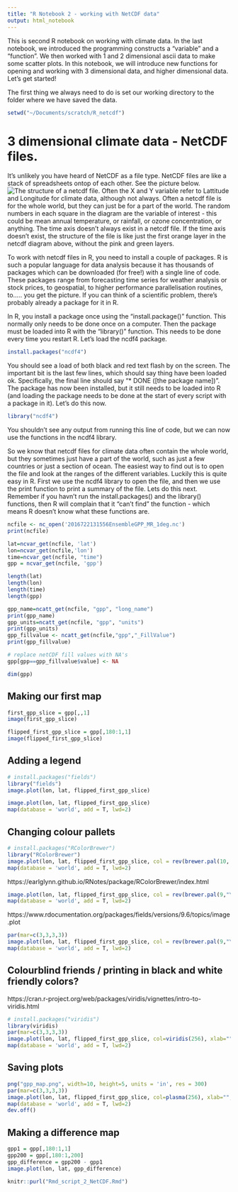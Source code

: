```yaml
---
title: "R Notebook 2 - working with NetCDF data"
output: html_notebook
---
```


This is second R notebook on working with climate data. In the last notebook, we introduced the programming constructs a "variable" and a "function". We then worked with 1 and 2 dimensional ascii data to make some scatter plots. In this notebook, we will introduce new functions for opening and working with 3 dimensional data, and higher dimensional data. Let's get started! 

The first thing we always need to do is set our working directory to the folder where we have saved the data. 

```r
setwd("~/Documents/scratch/R_netcdf")
```


# 3 dimensional climate data - NetCDF files.
It's unlikely you have heard of NetCDF as a file type. NetCDF files are like a stack of spreadsheets ontop of each other. See the picture below. 
![The structure of a netcdf file.](netcdf.gif)
Often the X and Y variable refer to Lattitude and Longitude for climate data, although not always. Often a netcdf file is for the whole world, but they can just be for a part of the world. The random numbers in each square in the diagram are the variable of interest - this could be mean annual temperature, or rainfall, or ozone concentration, or anything. The time axis doesn't always exist in a netcdf file. If the time axis doesn't exist, the structure of the file is like just the first orange layer in the netcdf diagram above, without the pink and green layers.

To work with netcdf files in R, you need to install a couple of packages. R is such a popular language for data analysis because it has thousands of packages which can be downloaded (for free!) with a single line of code. These packages range from forecasting time series for weather analysis or stock prices, to geospatial, to higher performance parallelisation routines, to..... you get the picture. If you can think of a scientific problem, there's probably already a package for it in R. 

In R, you install a package once using the "install.package()" function. This normally only needs to be done once on a computer. Then the package must be loaded into R with the "library()" function. This needs to be done every time you restart R. Let's load the ncdf4 package. 

```r
install.packages("ncdf4")
```

You should see a load of both black and red text flash by on the screen. The important bit is the last few lines, which should say thing have been loaded ok. Specifically, the final line should say "* DONE ([the package name])". The package has now been installed, but it still needs to be loaded into R (and loading the package needs to be done at the start of every script with a package in it). Let's do this now. 

```r
library("ncdf4")
```
You shouldn't see any output from running this line of code, but we can now use the functions in the ncdf4 library. 

So we know that netcdf files for climate data often contain the whole world, but they sometimes just have a part of the world, such as just a few countries or just a section of ocean. The easiest way to find out is to open the file and look at the ranges of the different variables. Luckily this is quite easy in R. First we use the ncdf4 library to open the file, and then we use the print function to print a summary of the file. Lets do this next. Remember if you havn't run the install.packages() and the library() functions, then R will complain that it "can't find" the function - which means R doesn't know what these functions are. 

```r
ncfile <- nc_open('2016722131556EnsembleGPP_MR_1deg.nc')
print(ncfile)
```




```r
lat=ncvar_get(ncfile, 'lat')
lon=ncvar_get(ncfile,'lon')
time=ncvar_get(ncfile, "time")
gpp = ncvar_get(ncfile, 'gpp')
```




```r
length(lat)
length(lon)
length(time)
length(gpp)
```


```r
gpp_name=ncatt_get(ncfile, "gpp", "long_name")
print(gpp_name)
gpp_units=ncatt_get(ncfile, "gpp", "units")
print(gpp_units)
gpp_fillvalue <- ncatt_get(ncfile,"gpp","_FillValue")
print(gpp_fillvalue)
```

```r
# replace netCDF fill values with NA's
gpp[gpp==gpp_fillvalue$value] <- NA
```



```r
dim(gpp)
```

## Making our first map 

```r
first_gpp_slice = gpp[,,1]
image(first_gpp_slice)
```

```r
flipped_first_gpp_slice = gpp[,180:1,1]
image(flipped_first_gpp_slice)
```

## Adding a legend 

```r
# install.packages("fields")
library("fields")
image.plot(lon, lat, flipped_first_gpp_slice)
```





```r
image.plot(lon, lat, flipped_first_gpp_slice)
map(database = 'world', add = T, lwd=2)
```

## Changing colour pallets 

```r
# install.packages("RColorBrewer")
library("RColorBrewer")
image.plot(lon, lat, flipped_first_gpp_slice, col = rev(brewer.pal(10, "RdBu")))
map(database = 'world', add = T, lwd=2)
```


https://earlglynn.github.io/RNotes/package/RColorBrewer/index.html


```r
image.plot(lon, lat, flipped_first_gpp_slice, col = rev(brewer.pal(9,"YlGnBu")))
map(database = 'world', add = T, lwd=2)
```


https://www.rdocumentation.org/packages/fields/versions/9.6/topics/image.plot


```r
par(mar=c(3,3,3,3))
image.plot(lon, lat, flipped_first_gpp_slice, col = rev(brewer.pal(9,"YlGnBu")), xlab="", ylab="", main=gpp_name$value, legend.lab=gpp_units$value, legend.line=4, legend.mar=7)
map(database = 'world', add = T, lwd=2)
```

## Colourblind friends / printing in black and white friendly colors? 


https://cran.r-project.org/web/packages/viridis/vignettes/intro-to-viridis.html

```r
# install.packages("viridis")
library(viridis)
par(mar=c(3,3,3,3))
image.plot(lon, lat, flipped_first_gpp_slice, col=viridis(256), xlab="", ylab="", main=gpp_name$value, legend.lab=gpp_units$value, legend.line=4, legend.mar=7)
map(database = 'world', add = T, lwd=2)
```

## Saving plots 

```r
png("gpp_map.png", width=10, height=5, units = 'in', res = 300)
par(mar=c(3,3,3,3))
image.plot(lon, lat, flipped_first_gpp_slice, col=plasma(256), xlab="", ylab="", main=gpp_name$value, legend.lab=gpp_units$value, legend.line=4, legend.mar=7)
map(database = 'world', add = T, lwd=2)
dev.off()
```

## Making a difference map 

```r
gpp1 = gpp[,180:1,1]
gpp200 = gpp[,180:1,200]
gpp_difference = gpp200 - gpp1
image.plot(lon, lat, gpp_difference)
```



```r
knitr::purl("Rmd_script_2_NetCDF.Rmd")
```